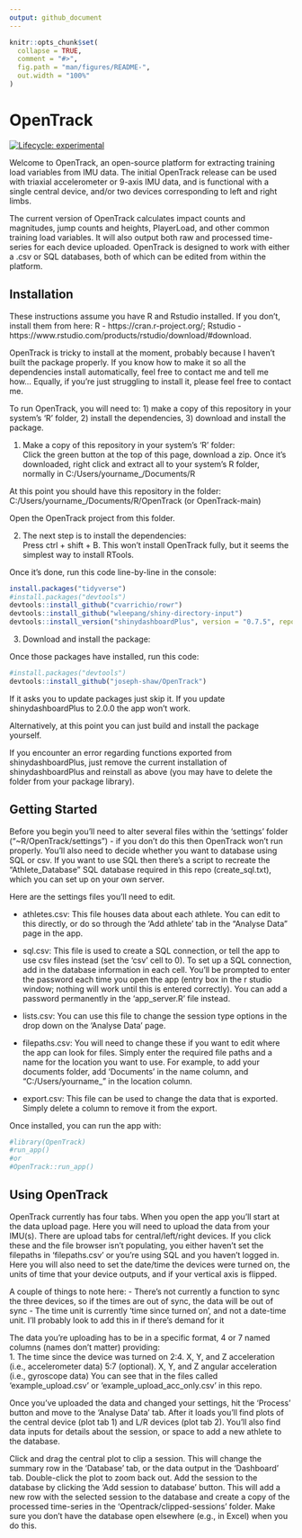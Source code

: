 ```yaml
---
output: github_document
---
```


<!-- README.md is generated from README.Rmd. Please edit that file -->

```r
knitr::opts_chunk$set(
  collapse = TRUE,
  comment = "#>",
  fig.path = "man/figures/README-",
  out.width = "100%"
)
```

# OpenTrack

<!-- badges: start -->
[![Lifecycle: experimental](https://img.shields.io/badge/lifecycle-experimental-orange.svg)](https://www.tidyverse.org/lifecycle/#experimental)
<!-- badges: end -->

Welcome to OpenTrack, an open-source platform for extracting training load variables from IMU data. The initial OpenTrack release can be used with triaxial accelerometer or 9-axis IMU data, and is functional with a single central device, and/or two devices corresponding to left and right limbs.

The current version of OpenTrack calculates impact counts and magnitudes, jump counts and heights, PlayerLoad, and other common training load variables. It will also output both raw and processed time-series for each device uploaded. OpenTrack is designed to work with either a .csv or SQL databases, both of which can be edited from within the platform.

## Installation

These instructions assume you have R and Rstudio installed. If you don't, install them from here: R - https://cran.r-project.org/; Rstudio - https://www.rstudio.com/products/rstudio/download/#download.

OpenTrack is tricky to install at the moment, probably because I haven't built the package properly. If you know how to make it so all the dependencies install automatically, feel free to contact me and tell me how... Equally, if you're just struggling to install it, please feel free to contact me.

To run OpenTrack, you will need to: 
  1) make a copy of this repository in your system's 'R' folder, 
  2) install the dependencies, 
  3) download and install the package.

1) Make a copy of this repository in your system's 'R' folder:  
Click the green button at the top of this page, download a zip. Once it's downloaded, right click and extract all to your system's R folder, normally in C:/Users/yourname_/Documents/R

At this point you should have this repository in the folder: C:/Users/yourname_/Documents/R/OpenTrack (or OpenTrack-main)

Open the OpenTrack project from this folder.

2) The next step is to install the dependencies:  
Press ctrl + shift + B. This won't install OpenTrack fully, but it seems the simplest way to install RTools.

Once it's done, run this code line-by-line in the console:
 
``` r
install.packages("tidyverse")
#install.packages("devtools")
devtools::install_github("cvarrichio/rowr")
devtools::install_github("wleepang/shiny-directory-input")
devtools::install_version("shinydashboardPlus", version = "0.7.5", repos = "http://cran.us.r-project.org")

```

3) Download and install the package:  

Once those packages have installed, run this code:

``` r
#install.packages("devtools")
devtools::install_github("joseph-shaw/OpenTrack")
```
If it asks you to update packages just skip it. If you update shinydashboardPlus to 2.0.0 the app won't work.

Alternatively, at this point you can just build and install the package yourself.

If you encounter an error regarding functions exported from shinydashboardPlus, just remove the current installation of shinydashboardPlus and reinstall as above (you may have to delete the folder from your package library).

## Getting Started

Before you begin you'll need to alter several files within the 'settings' folder ("~R/OpenTrack/settings") - if you don't do this then OpenTrack won't run properly. You'll also need to decide whether you want to database using SQL or csv. If you want to use SQL then there's a script to recreate the "Athlete_Database" SQL database required in this repo (create_sql.txt), which you can set up on your own server.

Here are the settings files you'll need to edit.

 - athletes.csv:       This file houses data about each athlete. You can edit to this directly, or do so through the 'Add athlete' tab in the "Analyse Data" page in the app.
 
 - sql.csv:            This file is used to create a SQL connection, or tell the app to use csv files instead (set the 'csv' cell to 0). To set up a SQL connection, add in the database information in each cell. You'll be prompted to enter the password each time you open the app (entry box in the r studio window; nothing will work until this is entered correctly). You can add a password permanently in the 'app_server.R' file instead.

 - lists.csv:          You can use this file to change the session type options in the drop down on the 'Analyse Data' page.
 
 - filepaths.csv:      You will need to change these if you want to edit where the app can look for files. Simply enter the required file paths and a name for the location you want to use. For example, to add your documents folder, add 'Documents' in the name column, and "C:/Users/yourname_\Documents" in the location column.
 
 - export.csv:         This file can be used to change the data that is exported. Simply delete a column to remove it from the export.


Once installed, you can run the app with:

```r
#library(OpenTrack)
#run_app()
#or
#OpenTrack::run_app()
```

## Using OpenTrack

OpenTrack currently has four tabs. When you open the app you'll start at the data upload page. Here you will need to upload the data from your IMU(s). There are upload tabs for central/left/right devices. If you click these and the file browser isn't populating, you either haven't set the filepaths in 'filepaths.csv' or you're using SQL and you haven't logged in. Here you will also need to set the date/time the devices were turned on, the units of time that your device outputs, and if your vertical axis is flipped. 

A couple of things to note here:
- There's not currently a function to sync the three devices, so if the times are out of sync, the data will be out of sync
- The time unit is currently 'time since turned on', and not a date-time unit. I'll probably look to add this in if there's demand for it

The data you're uploading has to be in a specific format, 4 or 7 named columns (names don't matter) providing:  
1. The time since the device was turned on
2:4. X, Y, and Z acceleration (i.e., accelerometer data)
5:7 (optional). X, Y, and Z angular acceleration (i.e., gyroscope data)
You can see that in the files called 'example_upload.csv' or 'example_upload_acc_only.csv' in this repo.

Once you've uploaded the data and changed your settings, hit the 'Process' button and move to the 'Analyse Data' tab. After it loads you'll find plots of the central device (plot tab 1) and L/R devices (plot tab 2). You'll also find data inputs for details about the session, or space to add a new athlete to the database.

Click and drag the central plot to clip a session. This will change the summary row in the 'Database' tab, or the data output in the 'Dashboard' tab. Double-click the plot to zoom back out. Add the session to the database by clicking the 'Add session to database' button. This will add a new row with the selected session to the database and create a copy of the processed time-series in the 'Opentrack/clipped-sessions' folder. Make sure you don't have the database open elsewhere (e.g., in Excel) when you do this.
















